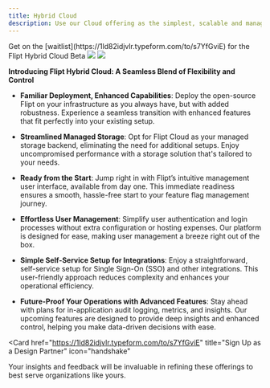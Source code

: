 ```yaml
---
title: Hybrid Cloud
description: Use our Cloud offering as the simplest, scalable and managed backend for running Flipt open-source on your infrastructure
---
```


<Check>
  Get on the [waitlist](https://1ld82idjvlr.typeform.com/to/s7YfGviE) for the
  Flipt Hybrid Cloud Beta
</Check>

<Frame id="managed-hybrid">
  <img
    noZoom
    className="hidden h-128 dark:block"
    src="/images/managed/hybrid-dark.png"
  />
  <img
    noZoom
    className="block h-128 dark:hidden"
    src="/images/managed/hybrid-light.png"
  />
</Frame>

**Introducing Flipt Hybrid Cloud: A Seamless Blend of Flexibility and Control**

- **Familiar Deployment, Enhanced Capabilities**: Deploy the open-source Flipt on your infrastructure as you always have, but with added robustness. Experience a seamless transition with enhanced features that fit perfectly into your existing setup.

- **Streamlined Managed Storage**: Opt for Flipt Cloud as your managed storage backend, eliminating the need for additional setups. Enjoy uncompromised performance with a storage solution that's tailored to your needs.

- **Ready from the Start**: Jump right in with Flipt’s intuitive management user interface, available from day one. This immediate readiness ensures a smooth, hassle-free start to your feature flag management journey.

- **Effortless User Management**: Simplify user authentication and login processes without extra configuration or hosting expenses. Our platform is designed for ease, making user management a breeze right out of the box.

- **Simple Self-Service Setup for Integrations**: Enjoy a straightforward, self-service setup for Single Sign-On (SSO) and other integrations. This user-friendly approach reduces complexity and enhances your operational efficiency.

- **Future-Proof Your Operations with Advanced Features**: Stay ahead with plans for in-application audit logging, metrics, and insights. Our upcoming features are designed to provide deep insights and enhanced control, helping you make data-driven decisions with ease.

<Card
  href="https://1ld82idjvlr.typeform.com/to/s7YfGviE"
  title="Sign Up as a Design Partner"
  icon="handshake"
>
  Your insights and feedback will be invaluable in refining these offerings to
  best serve organizations like yours.
</Card>
